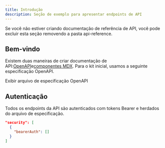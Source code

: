 ```yaml
---
title: Introdução
description: Seção de exemplo para apresentar endpoints de API
---
```


<Note>
  Se você não estiver criando documentação de referência de API, você pode excluir esta seção removendo a pasta api-reference.
</Note>

## Bem-vindo

Existem duas maneiras de criar documentação de API:[OpenAPI](https://mintlify.com/docs/api-playground/openapi/setup)e[componentes MDX](https://mintlify.com/docs/api-playground/mdx/configuration). Para o kit inicial, usamos a seguinte especificação OpenAPI.

<Card title="Plant Store Endpoints" icon="leaf" href="https://github.com/mintlify/starter/blob/main/api-reference/openapi.json">
  Exibir arquivo de especificação OpenAPI
</Card>

## Autenticação

Todos os endpoints da API são autenticados com tokens Bearer e herdados do arquivo de especificação.

```json
"security": [
  {
    "bearerAuth": []
  }
]
```
